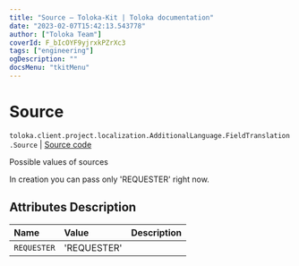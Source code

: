 ```yaml
---
title: "Source — Toloka-Kit | Toloka documentation"
date: "2023-02-07T15:42:13.543778"
author: ["Toloka Team"]
coverId: F_bIcOYF9yjrxkPZrXc3
tags: ["engineering"]
ogDescription: ""
docsMenu: "tkitMenu"
---
```


# Source
`toloka.client.project.localization.AdditionalLanguage.FieldTranslation.Source` | [Source code](https://github.com/Toloka/toloka-kit/blob/v1.1.3/src/client/project/localization.py#L29)

Possible values of sources

In creation you can pass only 'REQUESTER' right now.

## Attributes Description

| Name | Value | Description |
| :------| :-----------| :----------|
`REQUESTER`|'REQUESTER'|